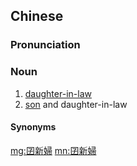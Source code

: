 {{also|囝新妇}}
==Chinese==
{{zh-forms|s=囝新妇|type=12}}

===Pronunciation===
{{zh-pron
|mn=qz:káⁿ-sin-pǔ/xm,zz:kiáⁿ-sin-pū/xm,zz:kiáⁿ-sim-pū
|cat=n
}}

===Noun===
{{zh-noun}}

# [[daughter-in-law]]
# [[son]] and daughter-in-law

====Synonyms====
{{zh-dial|媳婦}}

[[mg:囝新婦]]
[[mn:囝新婦]]